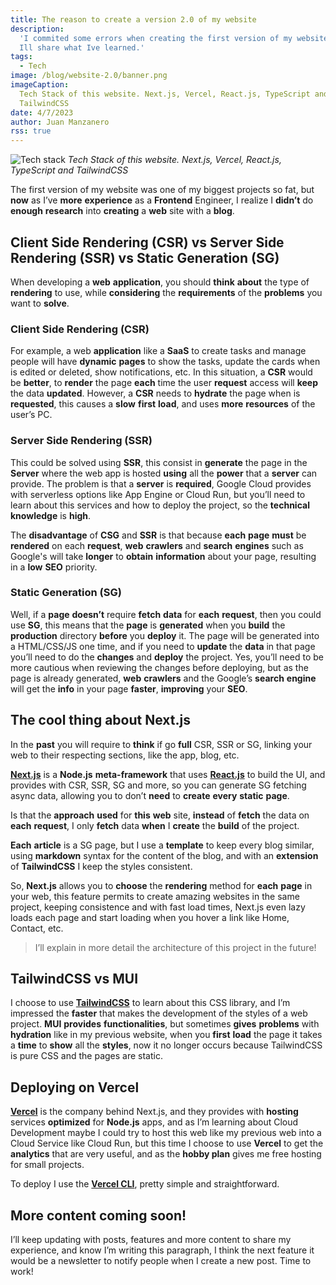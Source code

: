 ```yaml
---
title: The reason to create a version 2.0 of my website
description:
  'I commited some errors when creating the first version of my website, here
  Ill share what Ive learned.'
tags:
  - Tech
image: /blog/website-2.0/banner.png
imageCaption:
  Tech Stack of this website. Next.js, Vercel, React.js, TypeScript and
  TailwindCSS
date: 4/7/2023
author: Juan Manzanero
rss: true
---
```


![Tech stack](/blog/website-2.0/banner.png) _Tech Stack of this website.
Next.js, Vercel, React.js, TypeScript and TailwindCSS_

The first version of my website was one of my biggest projects so fat, but
**now** as I’ve **more** **experience** as a **Frontend** Engineer, I realize I
**didn’t** do **enough** **research** into **creating** a **web** site with a
**blog**.

## Client Side Rendering (CSR) vs Server Side Rendering (SSR) vs Static Generation (SG)

When developing a **web** **application**, you should **think** **about** the
type of **rendering** to use, while **considering** the **requirements** of the
**problems** you want to **solve**.

### Client Side Rendering (CSR)

For example, a web **application** like a **SaaS** to create tasks and manage
people will have **dynamic** **pages** to show the tasks, update the cards when
is edited or deleted, show notifications, etc. In this situation, a **CSR**
would be **better**, to **render** the page **each** time the user **request**
access will **keep** the data **updated**. However, a **CSR** needs to
**hydrate** the page when is **requested**, this causes a **slow** **first**
**load**, and uses **more** **resources** of the user’s PC.

### Server Side Rendering (SSR)

This could be solved using **SSR**, this consist in **generate** the page in the
**Server** where the web app is hosted **using** all the **power** that a
**server** can provide. The problem is that a **server** is **required**, Google
Cloud provides with serverless options like App Engine or Cloud Run, but you’ll
need to learn about this services and how to deploy the project, so the
**technical** **knowledge** is **high**.

The **disadvantage** of **CSG** and **SSR** is that because **each** **page**
**must** be **rendered** on each **request**, **web** **crawlers** and
**search** **engines** such as Google's will take **longer** to **obtain**
**information** about your page, resulting in a **low** **SEO** priority.

### Static Generation (SG)

Well, if a **page** **doesn’t** require **fetch** **data** for **each**
**request**, then you could use **SG**, this means that the **page** is
**generated** when you **build** the **production** directory **before** you
**deploy** it. The page will be generated into a HTML/CSS/JS one time, and if
you need to **update** the **data** in that page you’ll need to do the
**changes** and **deploy** the project. Yes, you’ll need to be more cautious
when reviewing the changes before deploying, but as the page is already
generated, **web** **crawlers** and the Google’s **search** **engine** will get
the **info** in your page **faster**, **improving** your **SEO**.

## The cool thing about Next.js

In the **past** you will require to **think** if go **full** CSR, SSR or SG,
linking your web to their respecting sections, like the app, blog, etc.

**[Next.js](https://nextjs.org/)** is a **Node.js** **meta-framework** that uses
**[React.js](https://react.dev/)** to build the UI, and provides with CSR, SSR,
SG and more, so you can generate SG fetching async data, allowing you to don’t
**need** to **create** **every** **static** **page**.

Is that the **approach** **used** for **this** **web** site, **instead** of
**fetch** the data on **each** **request**, I only **fetch** data **when** I
**create** the **build** of the project.

**Each** **article** is a SG page, but I use a **template** to keep every blog
similar, using **markdown** syntax for the content of the blog, and with an
**extension** of **TailwindCSS** I keep the styles consistent.

So, **Next.js** allows you to **choose** the **rendering** method for **each**
**page** in your web, this feature permits to create amazing websites in the
same project, keeping consistence and with fast load times, Next.js even lazy
loads each page and start loading when you hover a link like Home, Contact, etc.

> I’ll explain in more detail the architecture of this project in the future!

## TailwindCSS vs MUI

I choose to use **[TailwindCSS](https://tailwindcss.com/)** to learn about this
CSS library, and I’m impressed the **faster** that makes the development of the
styles of a web project. **MUI** **provides** **functionalities**, but sometimes
**gives** **problems** with **hydration** like in my previous website, when you
**first** **load** the page it takes a **time** to **show** all the **styles**,
now it no longer occurs because TailwindCSS is pure CSS and the pages are
static.

## Deploying on Vercel

**[Vercel](https://vercel.com)** is the company behind Next.js, and they
provides with **hosting** services **optimized** for **Node.js** apps, and as
I’m learning about Cloud Development maybe I could try to host this web like my
previous web into a Cloud Service like Cloud Run, but this time I choose to use
**Vercel** to get the **analytics** that are very useful, and as the **hobby
plan** gives me free hosting for small projects.

To deploy I use the **[Vercel CLI](https://vercel.com/docs/cli)**, pretty simple
and straightforward.

## More content coming soon!

I’ll keep updating with posts, features and more content to share my experience,
and know I’m writing this paragraph, I think the next feature it would be a
newsletter to notify people when I create a new post. Time to work!
